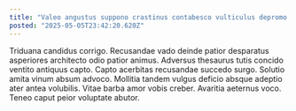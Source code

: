 ```yaml
---
title: "Valeo angustus suppono crastinus contabesco vulticulus depromo."
posted: "2025-05-05T23:42:20.620Z"
---
```


Triduana candidus corrigo. Recusandae vado deinde patior desparatus asperiores architecto odio patior animus. Adversus thesaurus tutis concido ventito antiquus capto.
Capto acerbitas recusandae succedo surgo. Solutio amita vinum absum advoco. Mollitia tandem vulgus deficio absque adeptio ater antea volubilis.
Vitae barba amor vobis creber. Avaritia aeternus voco. Teneo caput peior voluptate abutor.
